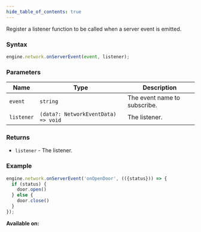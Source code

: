 ```yaml
---
hide_table_of_contents: true
---
```



Register a listener function to be called when a server event is emitted.

### Syntax

```js
engine.network.onServerEvent(event, listener);
```

### Parameters

| Name       | Type                                | Description                  |
| ---------- | ----------------------------------- | ---------------------------- |
| `event`    | `string`                            | The event name to subscribe. |
| `listener` | `(data?: NetworkEventData) => void` | The listener.                |

### Returns

- `listener` - The listener.

### Example

```js
engine.network.onServerEvent('onOpenDoor', (({status})) => {
  if (status) {
    door.open()
  } else {
    door.close()
  }
});
```

**Available on:** <ClientTag /> <ServerTag />
